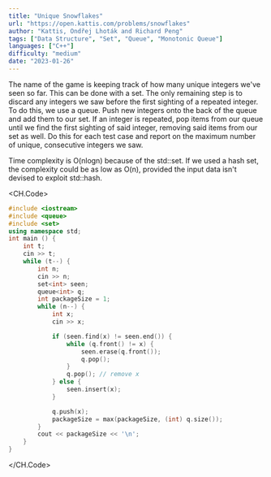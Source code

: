 ```yaml
---
title: "Unique Snowflakes"
url: "https://open.kattis.com/problems/snowflakes"
author: "Kattis, Ondřej Lhoták and Richard Peng"
tags: ["Data Structure", "Set", "Queue", "Monotonic Queue"]
languages: ["C++"]
difficulty: "medium"
date: "2023-01-26"
---
```


The name of the game is keeping track of how many unique integers we've seen so far. This can be done with a set. The only remaining step is to discard any integers we saw before the first sighting of a repeated integer. To do this, we use a queue. Push new integers onto the back of the queue and add them to our set. If an integer is repeated, pop items from our queue until we find the first sighting of said integer, removing said items from our set as well. Do this for each test case and report on the maximum number of unique, consecutive integers we saw.

Time complexity is O(nlogn) because of the std::set. If we used a hash set, the complexity could be as low as O(n), provided the input data isn't devised to exploit std::hash.

<CH.Code>

```cpp
#include <iostream>
#include <queue>
#include <set>
using namespace std;
int main () {
    int t;
    cin >> t;
    while (t--) {
        int n;
        cin >> n;
        set<int> seen;
        queue<int> q;
        int packageSize = 1;
        while (n--) {
            int x;
            cin >> x;

            if (seen.find(x) != seen.end()) {
                while (q.front() != x) {
					seen.erase(q.front());
					q.pop();
				}
                q.pop(); // remove x
            } else {
                seen.insert(x);
            }

            q.push(x);
            packageSize = max(packageSize, (int) q.size());
        }
        cout << packageSize << '\n';
    }
}
```

</CH.Code>

